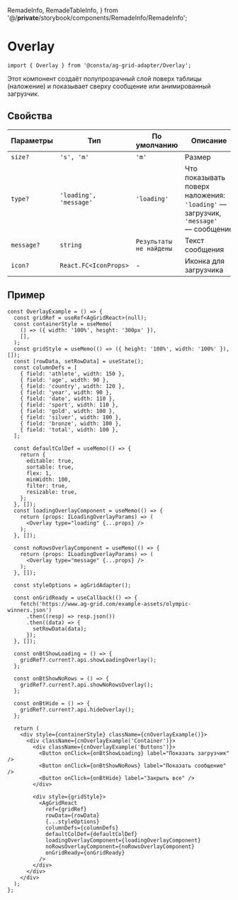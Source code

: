   RemadeInfo,
  RemadeTableInfo,
} from '@/__private__/storybook/components/RemadeInfo/RemadeInfo';

<Meta title="Компоненты/Overlay" id="Overlay" />

# Overlay

<RemadeInfo
  commponentName="Overlay"
  apiUrl="https://www.ag-grid.com/react-data-grid/component-overlay/"
/>

```tsx
import { Overlay } from '@consta/ag-grid-adapter/Overlay';
```

Этот компонент создаёт полупрозрачный слой поверх таблицы (наложение) и показывает сверху сообщение или анимированный загрузчик.

## Свойства

<RemadeInfoTable apiUrl="https://www.ag-grid.com/react-data-grid/component-overlay/" />

| Параметры  | Тип                    | По умолчанию            | Описание                                                                          |
| ---------- | ---------------------- | ----------------------- | --------------------------------------------------------------------------------- |
| `size?`    | `'s', 'm'`             | `'m'`                   | Размер                                                                            |
| `type?`    | `'loading', 'message'` | `'loading'`             | Что показывать поверх наложения: `'loading'` — загрузчик, `'message'` — сообщение |
| `message?` | `string`               | `Результаты не найдены` | Текст сообщения                                                                   |
| `icon?`    | `React.FC<IconProps>`  | -                       | Иконка для загрузчика                                                             |

## Пример

```tsx
const OverlayExample = () => {
  const gridRef = useRef<AgGridReact>(null);
  const containerStyle = useMemo(
    () => ({ width: '100%', height: '300px' }),
    [],
  );
  const gridStyle = useMemo(() => ({ height: '100%', width: '100%' }), []);
  const [rowData, setRowData] = useState();
  const columnDefs = [
    { field: 'athlete', width: 150 },
    { field: 'age', width: 90 },
    { field: 'country', width: 120 },
    { field: 'year', width: 90 },
    { field: 'date', width: 110 },
    { field: 'sport', width: 110 },
    { field: 'gold', width: 100 },
    { field: 'silver', width: 100 },
    { field: 'bronze', width: 100 },
    { field: 'total', width: 100 },
  ];

  const defaultColDef = useMemo(() => {
    return {
      editable: true,
      sortable: true,
      flex: 1,
      minWidth: 100,
      filter: true,
      resizable: true,
    };
  }, []);
  const loadingOverlayComponent = useMemo(() => {
    return (props: ILoadingOverlayParams) => (
      <Overlay type="loading" {...props} />
    );
  }, []);

  const noRowsOverlayComponent = useMemo(() => {
    return (props: ILoadingOverlayParams) => (
      <Overlay type="message" {...props} />
    );
  }, []);

  const styleOptions = agGridAdapter();

  const onGridReady = useCallback(() => {
    fetch('https://www.ag-grid.com/example-assets/olympic-winners.json')
      .then((resp) => resp.json())
      .then((data) => {
        setRowData(data);
      });
  }, []);

  const onBtShowLoading = () => {
    gridRef?.current?.api.showLoadingOverlay();
  };

  const onBtShowNoRows = () => {
    gridRef?.current?.api.showNoRowsOverlay();
  };

  const onBtHide = () => {
    gridRef?.current?.api.hideOverlay();
  };

  return (
    <div style={containerStyle} className={cnOverlayExample()}>
      <div className={cnOverlayExample('Container')}>
        <div className={cnOverlayExample('Buttons')}>
          <Button onClick={onBtShowLoading} label="Показать загрузчик" />
          <Button onClick={onBtShowNoRows} label="Показать сообщение" />
          <Button onClick={onBtHide} label="Закрыть все" />
        </div>

        <div style={gridStyle}>
          <AgGridReact
            ref={gridRef}
            rowData={rowData}
            {...styleOptions}
            columnDefs={columnDefs}
            defaultColDef={defaultColDef}
            loadingOverlayComponent={loadingOverlayComponent}
            noRowsOverlayComponent={noRowsOverlayComponent}
            onGridReady={onGridReady}
          />
        </div>
      </div>
    </div>
  );
};
```

<OverlayExample />
